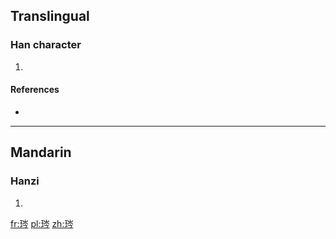 ==Translingual==

===Han character===
{{Han char|rn=96|rad=玉|as=07|sn=11|four=12127|canj=MGUON}}

# {{defn|Han|sort=玉07}}

====References====
* {{Han ref|kx=0733.150|dkj=21024|hdz=21117.060|uh=740C|ud=29708|bh=D676|bd=54902}}

----

==Mandarin==

===Hanzi===
{{cmn-hanzi|pin=[[líng]] ([[ling2]])|wg=ling<sup>2</sup>}}

# {{defn|lang=cmn|sort=玉07}}

[[fr:琌]]
[[pl:琌]]
[[zh:琌]]